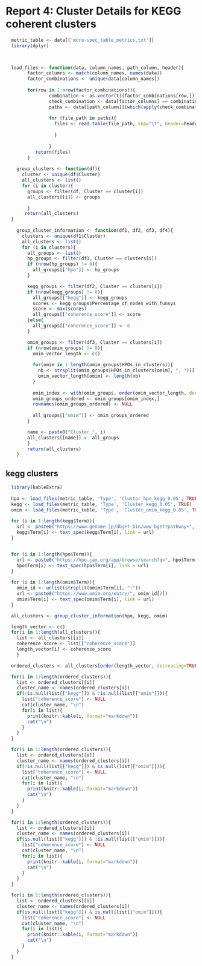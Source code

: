 # Report 4: Cluster Details for KEGG coherent clusters
  
```r
  metric_table <- data[['more-spec_table_metrics.txt']]
  library(dplyr)
  


  load_files <- function(data, column_names, path_column, header){
        factor_columns <- match(column_names, names(data))
        factor_combinations <- unique(data[column_names])
        
        for(row in 1:nrow(factor_combinations)){
                combination <- as.vector(t((factor_combinations[row,]))) #extract row AND convert to vector
                check_combination <- data[factor_columns] == combination[col(data[factor_columns])]
                paths <- data[[path_column]][which(apply(check_combination, 1, sum) == length(combination))]
                
                for (file_path in paths){
                  files <- read.table(file_path, sep="\t", header=header, quote="", stringsAsFactors = FALSE)
                    
                  }
                
                }
           return(files)     
        }
    
    group_clusters <- function(df){
      cluster <- unique(df$Cluster)
      all_clusters <- list()
      for (i in cluster){
        groups <- filter(df, Cluster == cluster[i])
        all_clusters[[i]] <- groups

        }
       return(all_clusters)
  }
   
    group_cluster_information <- function(df1, df2, df3, df4){
      clusters <- unique(df1$Cluster)
      all_clusters <- list()
      for (i in clusters){
        all_groups <- list()
        hp_groups <- filter(df1, Cluster == clusters[i])
        if (nrow(hp_groups) != 0){
          all_groups[["hpo"]] <- hp_groups
        }

        kegg_groups <- filter(df2, Cluster == clusters[i])
        if (nrow(kegg_groups) != 0){
          all_groups[["kegg"]] <- kegg_groups
          scores <- kegg_groups$Percentage_of_nodes_with_funsys
          score <- max(scores)
          all_groups[["coherence_score"]] <- score
        }else{
          all_groups[["coherence_score"]] <- 0
        }

        omim_groups <- filter(df3, Cluster == clusters[i])
        if (nrow(omim_groups) != 0){
          omim_vector_length <- c()
          
          for(omim in 1:length(omim_groups$HPOs_in_clusters)){
            nb <- strsplit(omim_groups$HPOs_in_clusters[omim], ", ")[[1]]
            omim_vector_length[omim] <- length(nb)
          }
          
          omim_index <- with(omim_groups, order(omim_vector_length, decreasing = TRUE))
          omim_groups_ordered <- omim_groups[omim_index,]
          rownames(omim_groups_ordered) <- NULL
          
          all_groups[["omim"]] <- omim_groups_ordered
        }

        name <- paste0("Cluster_", i)
        all_clusters[[name]] <- all_groups 
        }
        return(all_clusters)  
    }

```


## kegg clusters

```r

  library(kableExtra)
  
  hpo <- load_files(metric_table, 'Type', 'Cluster_hpo_kegg_0.05', TRUE)
  kegg <- load_files(metric_table, 'Type', 'Cluster_kegg_0.05', TRUE)
  omim <- load_files(metric_table, 'Type', 'Cluster_omim_kegg_0.05', TRUE)
  
  for (i in 1:length(kegg$Term)){
    url <- paste0("https://www.genome.jp/dbget-bin/www_bget?pathway+", kegg$Term[i])
    kegg$Term[i] <- text_spec(kegg$Term[i], link = url)
  }


  for (i in 1:length(hpo$Term)){
    url <- paste0("https://hpo.jax.org/app/browse/search?q=", hpo$Term[i], "&navFilter=all")
    hpo$Term[i] <- text_spec(hpo$Term[i], link = url)
  }
  
  for (i in 1:length(omim$Term)){
    omim_id <- unlist(strsplit(omim$Term[i], ":"))
    url <- paste0("https://www.omim.org/entry/", omim_id[2])
    omim$Term[i] <- text_spec(omim$Term[i], link = url)
  }

  all_clusters <- group_cluster_information(hpo, kegg, omim)

  length_vector <- c()
  for(i in 1:length(all_clusters)){
    list <- all_clusters[[i]]
    coherence_score <- list[["coherence_score"]]
    length_vector[i] <- coherence_score
    }

  ordered_clusters <- all_clusters[order(length_vector, decreasing=TRUE)]  

  for(i in 1:length(ordered_clusters)){
    list <- ordered_clusters[[i]]
    cluster_name <- names(ordered_clusters[i])
    if(!is.null(list[["kegg"]]) & !is.null(list[["omim"]])){
      list["coherence_score"] <- NULL
      cat(cluster_name, "\n")
      for(i in list){
        print(knitr::kable(i, format="markdown"))
        cat("\n")
      }
    }
  }

  for(i in 1:length(ordered_clusters)){
    list <- ordered_clusters[[i]]
    cluster_name <- names(ordered_clusters[i])
    if(!is.null(list[["kegg"]]) & is.null(list[["omim"]])){
      list["coherence_score"] <- NULL
      cat(cluster_name, "\n")
      for(i in list){
        print(knitr::kable(i, format="markdown"))
        cat("\n")
      }
    }
  }

  for(i in 1:length(ordered_clusters)){
    list <- ordered_clusters[[i]]
    cluster_name <- names(ordered_clusters[i])
    if(is.null(list[["kegg"]]) & !is.null(list[["omim"]])){
      list["coherence_score"] <- NULL
      cat(cluster_name, "\n")
      for(i in list){
        print(knitr::kable(i, format="markdown"))
        cat("\n")
      }
    }
  }

  for(i in 1:length(ordered_clusters)){
    list <- ordered_clusters[[i]]
    cluster_name <- names(ordered_clusters[i])
    if(is.null(list[["kegg"]]) & is.null(list[["omim"]])){
      list["coherence_score"] <- NULL
      cat(cluster_name, "\n")
      for(i in list){
        print(knitr::kable(i, format="markdown"))
        cat("\n")
      }
    }
  }

```